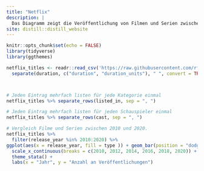 ```yaml
---
title: "Netflix"
description: |
  Das Diagramm zeigt die Veröffentlichung von Filmen und Serien zwischen 2010 und 2020 auf Netflix.
site: distill::distill_website
---
```


```r
knitr::opts_chunk$set(echo = FALSE)
library(tidyverse)
library(ggthemes)

netflix_titles <- readr::read_csv('https://raw.githubusercontent.com/rfordatascience/tidytuesday/master/data/2021/2021-04-20/netflix_titles.csv')  %>% 
  separate(duration, c("duration", "duration_units"), " ", convert = TRUE)



# Jeden Eintrag mehrfach listen für jede Kategorie einmal
netflix_titles %>% separate_rows(listed_in, sep = ", ")

# Jeden Eintrag mehrfach listen für jeden Schauspieler einmal
netflix_titles %>% separate_rows(cast, sep = ", ")


```


```r
# Vergleich Filme und Serien zwischen 2010 und 2020.
netflix_titles %>%
  filter(release_year %in% 2010:2020) %>%
ggplot(aes(x = release_year, fill = type )) + geom_bar(position = "dodge") +
  scale_x_continuous(breaks = c(2010, 2012, 2014, 2016, 2018, 2020)) +
  theme_stata() +
  labs(x = "Jahr", y = "Anzahl an Veröffentlichungen")
```

